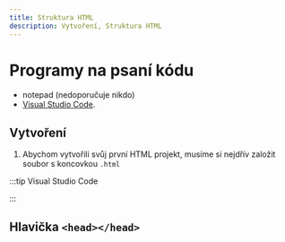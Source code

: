 ```yaml
---
title: Struktura HTML
description: Vytvoření, Struktura HTML
---
```


# Programy na psaní kódu
- notepad (nedoporučuje nikdo)
- [Visual Studio Code](https://code.visualstudio.com/Download).

## Vytvoření
1. Abychom vytvořili svůj první HTML projekt, musíme si nejdřív založit soubor s koncovkou `.html` 

:::tip Visual Studio Code

:::

## Hlavička `<head></head>`
